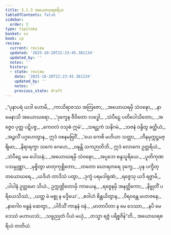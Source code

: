 ```yaml
---
title: 3.1.3 အယောဃရစရိယ
tableOfContents: false
sidebar:
  order: 3
type: tipitaka
basket: su
book: cp
review:
  current: review
  updated: '2025-10-20T22:23:45.381134'
  updated_by: ''
  notes: ''
  history:
  - state: review
    date: '2025-10-20T22:23:45.381134'
    updated_by: ''
    notes: ''
    previous_state: draft
---
```



<DynamicBreadcrumb />


<ReviewStatus review={frontmatter.review} showDetails={true} />

<HypothesisAnnotation frontmatter={frontmatter} />

<Division number="24" book="cp" e="ch" v="21" p="410">

<Paragraph number="294" type="verses" book="cp">
_“ပုနာပရံ ယဒါ ဟောမိ,_  
_ကာသိရာဇဿ အတြဇော;_  
_အယောဃရမှိ သံဝဍ္ဎော,_  
_နာမေနာသိ အယောဃရော._  

</Paragraph>

</Division>
<Division number="25" book="cp" e="ch" v="21" p="410">

<Paragraph number="295" type="verses" book="cp">
_‘ဒုက္ခေန ဇီဝိတော လဒ္ဓေါ,_  
_သံပီဠေ ပတိပေါသိတော;_  
_အဇ္ဇေဝ ပုတ္တ ပဋိပဇ္ဇ,_  
_ကေဝလံ ဝသုဓံ ဣမံ’._  

</Paragraph>

</Division>
<Division number="26" book="cp" e="ch" v="21" p="410">

<Paragraph number="296" type="verses" book="cp">
_သရဋ္ဌကံ သနိဂမံ,_  
_သဇနံ ဝန္ဒိတွ ခတ္တိယံ;_  
_အဉ္ဇလိံ ပဂ္ဂဟေတွာန,_  
ဣဒံ ဝစနမဗြဝိံ._  

</Paragraph>

</Division>
<Division number="27" book="cp" e="ch" v="21" p="410">

<Paragraph number="297" type="verses" book="cp">
_‘ယေ ကေစိ မဟိယာ သတ္တာ,_  
_ဟီနမုက္ကဋ္ဌမဇ္ဈိမာ;_  
_နိရာရက္ခာ သကေ ဂေဟေ,_  
_ဝဍ္ဎန္တိ သကဉာတိဘိ._  

</Paragraph>

</Division>
<Division number="28" book="cp" e="ch" v="21" p="410">

<Paragraph number="298" type="verses" book="cp">
ဣဒံ လောကေ ဥတ္တရိယံ,_  
_သံပီဠေ မမ ပေါသနံ;_  
_အယောဃရမှိ သံဝဍ္ဎော,_  
_အပ္ပဘေ စန္ဒသူရိယေ._  

</Paragraph>

</Division>
<Division number="29" book="cp" e="ch" v="21" p="410">

<Paragraph number="299" type="verses" book="cp">
_ပူတိကုဏပသမ္ပုဏ္ဏာ,_  
_မုစ္စိတွာ မာတုကုစ္ဆိတော;_  
_တတော ဃောရတရေ ဒုက္ခေ,_  
_ပုန ပက္ခိတ္တယောဃရေ._  

</Paragraph>

</Division>
<Division number="30" book="cp" e="ch" v="21" p="410">

<Paragraph number="300" type="verses" book="cp">
_ယဒိဟံ တာဒိသံ ပတွာ,_  
_ဒုက္ခံ ပရမဒါရုဏံ;_  
_ရဇ္ဇေသု ယဒိ ရဇ္ဇာမိ,_  
_ပါပါနံ ဥတ္တမော သိယံ._  

</Paragraph>

</Division>
<Division number="31" book="cp" e="ch" v="21" p="410">

<Paragraph number="301" type="verses" book="cp">
ဥက္ကဏ္ဌိတောမှိ ကာယေန,_  
_ရဇ္ဇေနမှိ အနတ္ထိကော;_  
_နိဗ္ဗုတိံ ပရိယေသိဿံ,_  
_ယတ္ထ မံ မစ္စု န မဒ္ဒိယေ’._  

</Paragraph>

</Division>
<Division number="32" book="cp" e="ch" v="21" p="410">

<Paragraph number="302" type="verses" book="cp">
_ဧဝါဟံ စိန္တယိတွာန,_  
_ဝိရဝန္တေ မဟာဇနေ;_  
_နာဂေါဝ ဗန္ဓနံ ဆေတွာ,_  
_ပါဝိသိံ ကာနနံ ဝနံ._  

</Paragraph>

</Division>
<Division number="33" book="cp" e="ch" v="21" p="410">

<Paragraph number="303" type="verses" book="cp">
_မာတာပိတာ န မေ ဒေဿာ,_  
_နပိ မေ ဒေဿံ မဟာယသံ;_  
_သဗ္ဗညုတံ ပိယံ မယှံ,_  
_တသ္မာ ရဇ္ဇံ ပရိစ္စဇိန်”တိ._  


</Paragraph>
</Division>

<Paragraph number="304" type="center" book="cp">
အယောဃရစရိယံ တတိယံ.
</Paragraph>